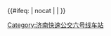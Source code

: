 {{鐵道路線
| 模板名稱 = 济南快速公交六号线车站
| 名稱 = [[济南快速公交]][[济南快速公交6号线|6号线]]
| 代表色 = 
| 背景顏色 = 
| Logo = 
| 車站列表 =  
[[北全福站]] • [[全福立交桥西站]] • [[全福立交桥站]] • [[工业北路电建路站]] • [[幸福苑站]] • [[裕辛苑站]] • [[黄台电厂站]]• [[幸福柳广场西站]] • [[幸福柳广场站]] • [[张马屯西站]] • [[盛福花园站]] • [[花园东路站]] • [[康虹路站]] • [[贤文庄站]] • [[新泺大街西口站]] • [[燕山新居站]] • [[省立医院东院区站]](常规站台)
}}<includeonly>{{#ifeq: {{{1}}} | nocat | <!--空--> | [[Category:济南快速公交六号线车站]] }}</includeonly><noinclude>